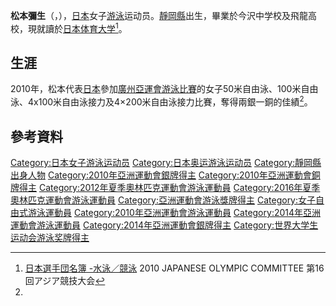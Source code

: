 {{Infobox Swimmer
| swimmername = {{lang|ja|松本 弥生}}
| image = 
| imagesize = 
| caption = 
| fullname =  
| nationality = {{JPN}}
| strokes = [[自由泳|自由泳]] 
| club = 
| collegeteam = [[日本体育大学|日本体育大学]]
| birth_date ={{birth date and age|1990|3|8}}<ref name="廣州亞運">[http://www.gz2010.cn/info/CHN_CHN/ZB/ZBB101A_SW@@@@@@@@@@@@@@@CHN_number=232613.html 2010年廣州亞運會官方網站 游泳 - 松本弥生 - 简历]</ref>
| birth_place = {{JPN}}[[靜岡縣|靜岡縣]]
| height = {{height|m=1.68}}<ref name="廣州亞運"/>
| weight = {{weight|kg=65|lb}}<ref name="廣州亞運"/>
| medaltemplates =
{{MedalCountry | {{JPN}}}}
{{MedalSport | 女子[[游泳|游泳]]}}
{{MedalCompetition | [[亞洲運動會|亞洲運動會]]}}
{{MedalSilver | [[2010年亞洲運動會|2010年 廣州]] | [[2010年亞洲運動會游泳比賽|4×100米自由泳接力]] }}
{{MedalSilver | [[2010年亞洲運動會|2010年 廣州]] | [[2010年亞洲運動會游泳比賽|4×200米自由泳接力]] }}
{{MedalBronze | [[2010年亞洲運動會|2010年 廣州]] | [[2010年亞洲運動會游泳比賽|50米自由泳]] }}
}}
{{Japanese|japanese=松本 弥生|kana=まつもと やよい|romaji=Matsumoto Yayoi}}
'''松本彌生'''（{{lang|ja|'''まつもと やよい'''}}，{{bd|1990年|3月8日}}），[[日本|日本]]女子[[游泳|游泳]]运动员。[[靜岡縣|靜岡縣]]出生，畢業於今沢中学校及飛龍高校，現就讀於[[日本体育大学|日本体育大学]]<ref>[http://www.joc.or.jp/int_games/asia/2010/pdf/member/02_swimming.pdf 日本選手団名簿 -水泳／競泳] {{Wayback|url=http://www.joc.or.jp/int_games/asia/2010/pdf/member/02_swimming.pdf |date=20111018003544 }}2010 JAPANESE OLYMPIC COMMITTEE  第16回アジア競技大会{{ja}}</ref>。

==生涯==
2010年，松本代表[[2010年亚洲运动会日本代表团|日本]]參加[[2010年亞洲運動會|廣州亞運會]][[2010年亞洲運動會游泳比賽|游泳比賽]]的女子50米自由泳、100米自由泳、4x100米自由泳接力及4×200米自由泳接力比賽，奪得兩銀一銅的佳績<ref name="廣州亞運"/>。

==參考資料==
{{reflist}}

{{Japan-sport-bio-stub}}

{{DEFAULTSORT:MATSUMOTO Yayoi}}
[[Category:日本女子游泳运动员|Category:日本女子游泳运动员]]
[[Category:日本奥运游泳运动员|Category:日本奥运游泳运动员]]
[[Category:靜岡縣出身人物|Category:靜岡縣出身人物]]
[[Category:2010年亞洲運動會銀牌得主|Category:2010年亞洲運動會銀牌得主]]
[[Category:2010年亞洲運動會銅牌得主|Category:2010年亞洲運動會銅牌得主]]
[[Category:2012年夏季奧林匹克運動會游泳運動員|Category:2012年夏季奧林匹克運動會游泳運動員]]
[[Category:2016年夏季奧林匹克運動會游泳運動員|Category:2016年夏季奧林匹克運動會游泳運動員]]
[[Category:亞洲運動會游泳獎牌得主|Category:亞洲運動會游泳獎牌得主]]
[[Category:女子自由式游泳運動員|Category:女子自由式游泳運動員]]
[[Category:2010年亞洲運動會游泳運動員|Category:2010年亞洲運動會游泳運動員]]
[[Category:2014年亞洲運動會游泳運動員|Category:2014年亞洲運動會游泳運動員]]
[[Category:2014年亞洲運動會銀牌得主|Category:2014年亞洲運動會銀牌得主]]
[[Category:世界大学生运动会游泳奖牌得主|Category:世界大学生运动会游泳奖牌得主]]